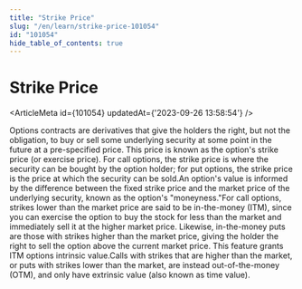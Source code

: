 ```yaml
---
title: "Strike Price"
slug: "/en/learn/strike-price-101054"
id: "101054"
hide_table_of_contents: true
---
```



# Strike Price

<ArticleMeta id={101054} updatedAt={'2023-09-26 13:58:54'} />
<div className='border-solid border-b border-t-0 my-4 border-[var(--ifm-color-gray-300)]' />

Options contracts are derivatives that give the holders the right, but not the obligation, to buy or sell some underlying security at some point in the future at a pre-specified price. This price is known as the option's strike price (or exercise price). For call options, the strike price is where the security can be bought by the option holder; for put options, the strike price is the price at which the security can be sold.An option's value is informed by the difference between the fixed strike price and the market price of the underlying security, known as the option's "moneyness."For call options, strikes lower than the market price are said to be in-the-money (ITM), since you can exercise the option to buy the stock for less than the market and immediately sell it at the higher market price. Likewise, in-the-money puts are those with strikes higher than the market price, giving the holder the right to sell the option above the current market price. This feature grants ITM options intrinsic value.Calls with strikes that are higher than the market, or puts with strikes lower than the market, are instead out-of-the-money (OTM), and only have extrinsic value (also known as time value).
